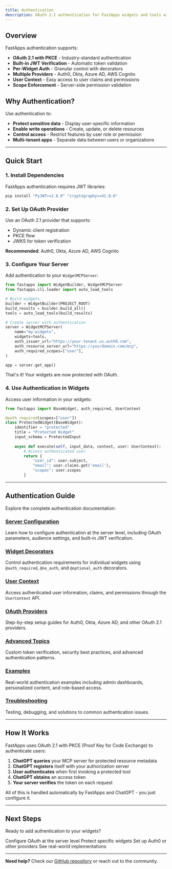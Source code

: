 ```yaml
---
title: Authentication
description: OAuth 2.1 authentication for FastApps widgets and tools with built-in JWT verification.
---
```


## Overview

FastApps authentication supports:

- **OAuth 2.1 with PKCE** - Industry-standard authentication
- **Built-in JWT Verification** - Automatic token validation
- **Per-Widget Auth** - Granular control with decorators
- **Multiple Providers** - Auth0, Okta, Azure AD, AWS Cognito
- **User Context** - Easy access to user claims and permissions
- **Scope Enforcement** - Server-side permission validation

## Why Authentication?

Use authentication to:

- **Protect sensitive data** - Display user-specific information
- **Enable write operations** - Create, update, or delete resources
- **Control access** - Restrict features by user role or permission
- **Multi-tenant apps** - Separate data between users or organizations

---

## Quick Start

### 1. Install Dependencies

FastApps authentication requires JWT libraries:

```bash
pip install "PyJWT>=2.8.0" "cryptography>=41.0.0"
```

### 2. Set Up OAuth Provider

Use an OAuth 2.1 provider that supports:
- Dynamic client registration
- PKCE flow
- JWKS for token verification

**Recommended**: Auth0, Okta, Azure AD, AWS Cognito

### 3. Configure Your Server

Add authentication to your `WidgetMCPServer`:

```python
from fastapps import WidgetBuilder, WidgetMCPServer
from fastapps.cli.loader import auto_load_tools

# Build widgets
builder = WidgetBuilder(PROJECT_ROOT)
build_results = builder.build_all()
tools = auto_load_tools(build_results)

# Create server with authentication
server = WidgetMCPServer(
    name="my-widgets",
    widgets=tools,
    auth_issuer_url="https://your-tenant.us.auth0.com",
    auth_resource_server_url="https://yourdomain.com/mcp",
    auth_required_scopes=["user"],
)

app = server.get_app()
```

That's it! Your widgets are now protected with OAuth.

### 4. Use Authentication in Widgets

Access user information in your widgets:

```python
from fastapps import BaseWidget, auth_required, UserContext

@auth_required(scopes=["user"])
class ProtectedWidget(BaseWidget):
    identifier = "protected"
    title = "Protected Widget"
    input_schema = ProtectedInput
    
    async def execute(self, input_data, context, user: UserContext):
        # Access authenticated user
        return {
            "user_id": user.subject,
            "email": user.claims.get('email'),
            "scopes": user.scopes
        }
```

---

## Authentication Guide

Explore the complete authentication documentation:

### [Server Configuration](/docs/auth/server-configuration)
Learn how to configure authentication at the server level, including OAuth parameters, audience settings, and built-in JWT verification.

### [Widget Decorators](/docs/auth/decorators)
Control authentication requirements for individual widgets using `@auth_required`, `@no_auth`, and `@optional_auth` decorators.

### [User Context](/docs/auth/user-context)
Access authenticated user information, claims, and permissions through the `UserContext` API.

### [OAuth Providers](/docs/auth/providers)
Step-by-step setup guides for Auth0, Okta, Azure AD, and other OAuth 2.1 providers.

### [Advanced Topics](/docs/auth/advanced)
Custom token verification, security best practices, and advanced authentication patterns.

### [Examples](/docs/auth/examples)
Real-world authentication examples including admin dashboards, personalized content, and role-based access.

### [Troubleshooting](/docs/auth/troubleshooting)
Testing, debugging, and solutions to common authentication issues.

---

## How It Works

FastApps uses OAuth 2.1 with PKCE (Proof Key for Code Exchange) to authenticate users:

1. **ChatGPT queries** your MCP server for protected resource metadata
2. **ChatGPT registers** itself with your authorization server
3. **User authenticates** when first invoking a protected tool
4. **ChatGPT obtains** an access token
5. **Your server verifies** the token on each request

All of this is handled automatically by FastApps and ChatGPT - you just configure it.

---

## Next Steps

Ready to add authentication to your widgets?

<CardGroup cols={2}>
  <Card title="Server Configuration" icon="server" href="/auth/server-configuration/index">
    Configure OAuth at the server level
  </Card>
  <Card title="Widget Decorators" icon="at" href="/auth/decorators/index">
    Protect specific widgets
  </Card>
  <Card title="OAuth Providers" icon="shield-halved" href="/auth/providers/index">
    Set up Auth0 or other providers
  </Card>
  <Card title="Examples" icon="code" href="/auth/examples/index">
    See real-world implementations
  </Card>
</CardGroup>

---

**Need help?** Check our [GitHub repository](https://github.com/fastapps-framework/fastapps) or reach out to the community.
